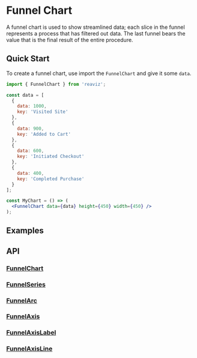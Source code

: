 
<Meta of={FunnelChartStory} />

# Funnel Chart

A funnel chart is used to show streamlined data; each slice in the
funnel represents a process that has filtered out data. The last funnel
bears the value that is the final result of the entire procedure.

## Quick Start
To create a funnel chart, use import the `FunnelChart` and give it some `data`.

```jsx
import { FunnelChart } from 'reaviz';

const data = [
  {
    data: 1000,
    key: 'Visited Site'
  },
  {
    data: 900,
    key: 'Added to Cart'
  },
  {
    data: 600,
    key: 'Initiated Checkout'
  },
  {
    data: 400,
    key: 'Completed Purchase'
  }
];

const MyChart = () => (
  <FunnelChart data={data} height={450} width={450} />
);
```

## Examples
<ToggleCanvas of={FunnelChartStory.Basic} storybook="charts-funnel-chart--basic" />

## API

### [FunnelChart](https://github.com/reaviz/reaviz/blob/master/src/FunnelChart/FunnelChart.tsx)
<PropsTable name="FunnelChart" />

### [FunnelSeries](https://github.com/reaviz/reaviz/blob/master/src/FunnelChart/FunnelSeries/FunnelSeries.tsx)
<PropsTable name="FunnelSeries" />

### [FunnelArc](https://github.com/reaviz/reaviz/blob/master/src/FunnelChart/FunnelSeries/FunnelArc.tsx)
<PropsTable name="FunnelArc" />

### [FunnelAxis](https://github.com/reaviz/reaviz/blob/master/src/FunnelChart/FunnelSeries/FunnelAxis/FunnelAxis.tsx)
<PropsTable name="FunnelAxis" />

### [FunnelAxisLabel](https://github.com/reaviz/reaviz/blob/master/src/FunnelChart/FunnelSeries/FunnelAxis/FunnelAxisLabel.tsx)
<PropsTable name="FunnelAxisLabel" />

### [FunnelAxisLine](https://github.com/reaviz/reaviz/blob/master/src/FunnelChart/FunnelSeries/FunnelAxis/FunnelAxisLine.tsx)
<PropsTable name="FunnelAxisLine" />
